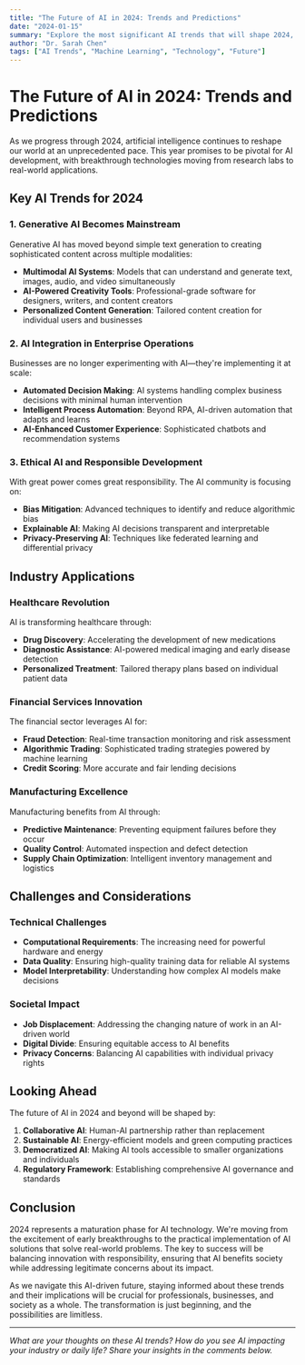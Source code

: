 ```yaml
---
title: "The Future of AI in 2024: Trends and Predictions"
date: "2024-01-15"
summary: "Explore the most significant AI trends that will shape 2024, from generative AI breakthroughs to ethical considerations and practical applications across industries."
author: "Dr. Sarah Chen"
tags: ["AI Trends", "Machine Learning", "Technology", "Future"]
---
```


# The Future of AI in 2024: Trends and Predictions

As we progress through 2024, artificial intelligence continues to reshape our world at an unprecedented pace. This year promises to be pivotal for AI development, with breakthrough technologies moving from research labs to real-world applications.

## Key AI Trends for 2024

### 1. Generative AI Becomes Mainstream

Generative AI has moved beyond simple text generation to creating sophisticated content across multiple modalities:

- **Multimodal AI Systems**: Models that can understand and generate text, images, audio, and video simultaneously
- **AI-Powered Creativity Tools**: Professional-grade software for designers, writers, and content creators
- **Personalized Content Generation**: Tailored content creation for individual users and businesses

### 2. AI Integration in Enterprise Operations

Businesses are no longer experimenting with AI—they're implementing it at scale:

- **Automated Decision Making**: AI systems handling complex business decisions with minimal human intervention
- **Intelligent Process Automation**: Beyond RPA, AI-driven automation that adapts and learns
- **AI-Enhanced Customer Experience**: Sophisticated chatbots and recommendation systems

### 3. Ethical AI and Responsible Development

With great power comes great responsibility. The AI community is focusing on:

- **Bias Mitigation**: Advanced techniques to identify and reduce algorithmic bias
- **Explainable AI**: Making AI decisions transparent and interpretable
- **Privacy-Preserving AI**: Techniques like federated learning and differential privacy

## Industry Applications

### Healthcare Revolution

AI is transforming healthcare through:

- **Drug Discovery**: Accelerating the development of new medications
- **Diagnostic Assistance**: AI-powered medical imaging and early disease detection
- **Personalized Treatment**: Tailored therapy plans based on individual patient data

### Financial Services Innovation

The financial sector leverages AI for:

- **Fraud Detection**: Real-time transaction monitoring and risk assessment
- **Algorithmic Trading**: Sophisticated trading strategies powered by machine learning
- **Credit Scoring**: More accurate and fair lending decisions

### Manufacturing Excellence

Manufacturing benefits from AI through:

- **Predictive Maintenance**: Preventing equipment failures before they occur
- **Quality Control**: Automated inspection and defect detection
- **Supply Chain Optimization**: Intelligent inventory management and logistics

## Challenges and Considerations

### Technical Challenges

- **Computational Requirements**: The increasing need for powerful hardware and energy
- **Data Quality**: Ensuring high-quality training data for reliable AI systems
- **Model Interpretability**: Understanding how complex AI models make decisions

### Societal Impact

- **Job Displacement**: Addressing the changing nature of work in an AI-driven world
- **Digital Divide**: Ensuring equitable access to AI benefits
- **Privacy Concerns**: Balancing AI capabilities with individual privacy rights

## Looking Ahead

The future of AI in 2024 and beyond will be shaped by:

1. **Collaborative AI**: Human-AI partnership rather than replacement
2. **Sustainable AI**: Energy-efficient models and green computing practices
3. **Democratized AI**: Making AI tools accessible to smaller organizations and individuals
4. **Regulatory Framework**: Establishing comprehensive AI governance and standards

## Conclusion

2024 represents a maturation phase for AI technology. We're moving from the excitement of early breakthroughs to the practical implementation of AI solutions that solve real-world problems. The key to success will be balancing innovation with responsibility, ensuring that AI benefits society while addressing legitimate concerns about its impact.

As we navigate this AI-driven future, staying informed about these trends and their implications will be crucial for professionals, businesses, and society as a whole. The transformation is just beginning, and the possibilities are limitless.

---

*What are your thoughts on these AI trends? How do you see AI impacting your industry or daily life? Share your insights in the comments below.*